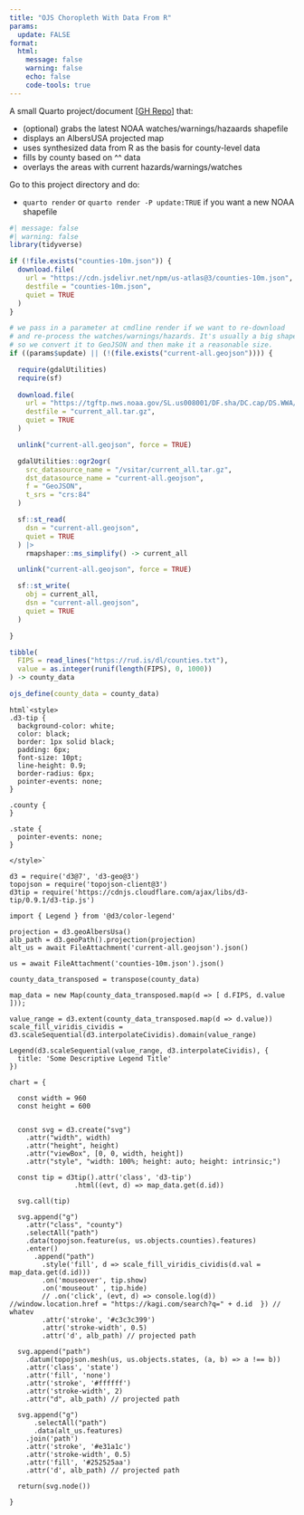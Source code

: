 ```yaml
---
title: "OJS Choropleth With Data From R"
params:
  update: FALSE
format: 
  html:
    message: false
    warning: false
    echo: false
    code-tools: true
---
```


A small Quarto project/document [[GH Repo](https://github.com/hrbrmstr/quarto-r-ojs-choropleth)] that:

- (optional) grabs the latest NOAA watches/warnings/hazaards shapefile
- displays an AlbersUSA projected map 
- uses synthesized data from R as the basis for county-level data
- fills by county based on ^^ data
- overlays the areas with current hazards/warnings/watches

Go to this project directory and do:

- `quarto render` or `quarto render -P update:TRUE` if you want a new NOAA shapefile

```r
#| message: false
#| warning: false
library(tidyverse)

if (!file.exists("counties-10m.json")) {
  download.file(
    url = "https://cdn.jsdelivr.net/npm/us-atlas@3/counties-10m.json", 
    destfile = "counties-10m.json",
    quiet = TRUE
  )
}

# we pass in a parameter at cmdline render if we want to re-download
# and re-process the watches/warnings/hazards. It's usually a big shapefile
# so we convert it to GeoJSON and then make it a reasonable size.
if ((params$update) || (!(file.exists("current-all.geojson")))) {

  require(gdalUtilities)
  require(sf)
  
  download.file(
    url = "https://tgftp.nws.noaa.gov/SL.us008001/DF.sha/DC.cap/DS.WWA/current_all.tar.gz",
    destfile = "current_all.tar.gz",
    quiet = TRUE
  )

  unlink("current-all.geojson", force = TRUE)

  gdalUtilities::ogr2ogr(
    src_datasource_name = "/vsitar/current_all.tar.gz",
    dst_datasource_name = "current-all.geojson",
    f = "GeoJSON",
    t_srs = "crs:84"
  )

  sf::st_read(
    dsn = "current-all.geojson",
    quiet = TRUE
  ) |> 
    rmapshaper::ms_simplify() -> current_all

  unlink("current-all.geojson", force = TRUE)

  sf::st_write(
    obj = current_all, 
    dsn = "current-all.geojson",
    quiet = TRUE
  )

}

tibble(
  FIPS = read_lines("https://rud.is/dl/counties.txt"),
  value = as.integer(runif(length(FIPS), 0, 1000))
) -> county_data
```

```r
ojs_define(county_data = county_data)
```

```ojs
html`<style>
.d3-tip {
  background-color: white;
  color: black;
  border: 1px solid black;
  padding: 6px;
  font-size: 10pt;
  line-height: 0.9;
  border-radius: 6px;
  pointer-events: none;
}

.county {
}

.state {
  pointer-events: none;
}

</style>`
```

```ojs
d3 = require('d3@7', 'd3-geo@3')
topojson = require('topojson-client@3')
d3tip = require('https://cdnjs.cloudflare.com/ajax/libs/d3-tip/0.9.1/d3-tip.js')
```

```ojs
import { Legend } from '@d3/color-legend'
```

```ojs
projection = d3.geoAlbersUsa()
alb_path = d3.geoPath().projection(projection)
alt_us = await FileAttachment('current-all.geojson').json()
```

```ojs
us = await FileAttachment('counties-10m.json').json()
```

```ojs
county_data_transposed = transpose(county_data)
```

```ojs
map_data = new Map(county_data_transposed.map(d => [ d.FIPS, d.value ]));
```

```ojs
value_range = d3.extent(county_data_transposed.map(d => d.value))
scale_fill_viridis_cividis = d3.scaleSequential(d3.interpolateCividis).domain(value_range)
```

```ojs
Legend(d3.scaleSequential(value_range, d3.interpolateCividis), {
  title: 'Some Descriptive Legend Title'
})
```

```ojs
chart = {

  const width = 960
  const height = 600


  const svg = d3.create("svg")
    .attr("width", width)
    .attr("height", height)
    .attr("viewBox", [0, 0, width, height])
    .attr("style", "width: 100%; height: auto; height: intrinsic;")

  const tip = d3tip().attr('class', 'd3-tip')
                .html((evt, d) => map_data.get(d.id))

  svg.call(tip)

  svg.append("g")
    .attr("class", "county")
    .selectAll("path")
    .data(topojson.feature(us, us.objects.counties).features)
    .enter()
      .append("path")
        .style('fill', d => scale_fill_viridis_cividis(d.val = map_data.get(d.id)))
        .on('mouseover', tip.show)
        .on('mouseout' , tip.hide)
        // .on('click', (evt, d) => console.log(d)) //window.location.href = "https://kagi.com/search?q=" + d.id  }) // whatev
        .attr('stroke', '#c3c3c399')
        .attr('stroke-width', 0.5)
        .attr('d', alb_path) // projected path

  svg.append("path")
    .datum(topojson.mesh(us, us.objects.states, (a, b) => a !== b))
    .attr('class', 'state')
    .attr('fill', 'none')
    .attr('stroke', '#ffffff')
    .attr('stroke-width', 2)
    .attr("d", alb_path) // projected path

  svg.append("g")
	  .selectAll("path")
	  .data(alt_us.features)
  	.join('path')
    .attr('stroke', '#e31a1c')
    .attr('stroke-width', 0.5)
    .attr('fill', '#252525aa')
    .attr('d', alb_path) // projected path

  return(svg.node())

}
```
